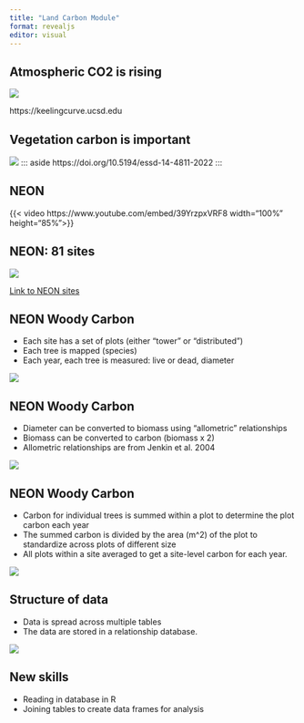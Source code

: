 ```yaml
---
title: "Land Carbon Module"
format: revealjs
editor: visual
---
```


## Atmospheric CO2 is rising

![](img/keeling-curve.png)

::: aside
https://keelingcurve.ucsd.edu
:::

## Vegetation carbon is important

![](img/carbon-budget-2022.png)
::: aside
https://doi.org/10.5194/essd-14-4811-2022
:::

## NEON

{{< video https://www.youtube.com/embed/39YrzpxVRF8 width="100%" height="85%">}}

## NEON: 81 sites

![](img/neon-all-sites.png)   

::: aside
[Link to NEON sites](https://www.neonscience.org/field-sites/explore-field-sites)
:::

## NEON Woody Carbon

- Each site has a set of plots (either "tower" or "distributed")
- Each tree is mapped (species)
- Each year, each tree is measured: live or dead, diameter

![](assignment/img/plot_design.png)

## NEON Woody Carbon

- Diameter can be converted to biomass using "allometric" relationships
- Biomass can be converted to carbon (biomass x 2)
- Allometric relationships are from Jenkin et al. 2004

![](assignment/img/allometrics_plot.png)

## NEON Woody Carbon

- Carbon for individual trees is summed within a plot to determine the plot carbon each year
- The summed carbon is divided by the area (m^2) of the plot to standardize across plots of different size
- All plots within a site averaged to get a site-level carbon for each year.

![](assignment/img/plot_design.png)

## Structure of data

- Data is spread across multiple tables
- The data are stored in a relationship database.

![](assignment/img/database_structure.png)

## New skills

- Reading in database in R
- Joining tables to create data frames for analysis

